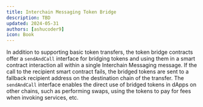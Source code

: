 ```yaml
---
title: Interchain Messaging Token Bridge
description: TBD
updated: 2024-05-31
authors: [ashucoder9]
icon: Book
---
```


In addition to supporting basic token transfers, the token bridge contracts offer a `sendAndCall` interface for bridging tokens and using them in a smart contract interaction all within a single Interchain Messaging message. If the call to the recipient smart contract fails, the bridged tokens are sent to a fallback recipient address on the destination chain of the transfer. The `sendAndCall` interface enables the direct use of bridged tokens in dApps on other chains, such as performing swaps, using the tokens to pay for fees when invoking services, etc.
